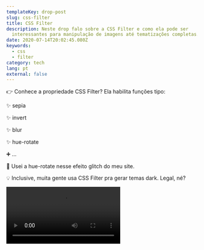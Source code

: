 ```yaml
---
templateKey: drop-post
slug: css-filter
title: CSS Filter
description: Neste drop falo sobre a CSS Filter e como ela pode ser
  interessantes para manipulação de imagens até tematizações completas.
date: 2020-07-14T20:02:45.080Z
keywords:
  - css
  - filter
category: tech
lang: pt
external: false
---
```



<Drop>

👉 Conhece a propriedade CSS Filter? Ela habilita funções tipo:

✨ sepia

✨ invert

✨ blur

✨ hue-rotate

➕ ...

🎨 Usei a hue-rotate nesse efeito glitch do meu site.

💡 Inclusive, muita gente usa CSS Filter pra gerar temas dark. Legal, né?

<Video src="https://video.twimg.com/ext_tw_video/1283009605866594308/pu/vid/534x392/oxdoLFbQ8u8JxAsV.mp4?tag=10" />

</Drop>
